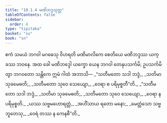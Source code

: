 ```yaml
---
title: "10.1.4 မဏိဘဒ္ဒသုတ္တ"
tableOfContents: false
sidebar:
  order: 4
type: "tipitaka"
basket: "su"
book: "sn"
---
```



<DynamicBreadcrumb />

<Division number="238" book="sn" e="ch" v="18" p="314">

<Paragraph number="1465" book="sn">
ဧကံ သမယံ ဘဂဝါ မဂဓေသု ဝိဟရတိ မဏိမာလိကေ စေတိယေ မဏိဘဒ္ဒဿ ယက္ခဿ ဘဝနေ. အထ ခေါ မဏိဘဒ္ဒေါ ယက္ခော ယေန ဘဂဝါ တေနုပသင်္ကမိ; ဥပသင်္ကမိတွာ ဘဂဝတော သန္တိကေ ဣမံ ဂါထံ အဘာသိ—
</Paragraph>

<Paragraph number="1466" type="verses" book="sn">
_“သတီမတော သဒါ ဘဒ္ဒံ,_  
_သတိမာ သုခမေဓတိ;_  
_သတီမတော သုဝေ သေယျော,_  
_ဝေရာ စ ပရိမုစ္စတီ”တိ._  

</Paragraph>

<Paragraph number="1467" type="verses" book="sn">
_“သတီမတော သဒါ ဘဒ္ဒံ,_  
_သတိမာ သုခမေဓတိ;_  
_သတီမတော သုဝေ သေယျော,_  
_ဝေရာ န ပရိမုစ္စတိ._  

</Paragraph>

<Paragraph number="1468" type="verses" book="sn">
_ယဿ သဗ္ဗမဟောရတ္တံ,_  
_အဟိံသာယ ရတော မနော;_  
_မေတ္တံသော သဗ္ဗဘူတေသု,_  
_ဝေရံ တဿ န ကေနစီ”တိ._
</Paragraph>
</Division>